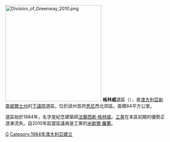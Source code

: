 {{TA
| G1 = 地名
}}[[File:Division_of_Greenway_2010.png|300px]]
'''格林威'''選區（{{lang-en|Division of Greenway}}），是[[澳大利亞|澳大利亞]][[新南威爾士州|新南威爾士州]]的[[澳大利亞下議院|下議院]]選區，位於該州首府[[悉尼|悉尼]]西北郊區。面積84平方公里。

選區始於1984年，名字是紀念建築師[[法蘭西斯·格林威|法蘭西斯·格林威]]。[[澳大利亞工黨|工黨]]在本區初期的優勢正逐漸流失。自2010年起當區議員是工黨的[[米歇爾·羅蘭|米歇爾·羅蘭]]。
[[Category:澳大利亞國會選區|G]]
[[Category:1984年澳大利亞建立|Category:1984年澳大利亞建立]]